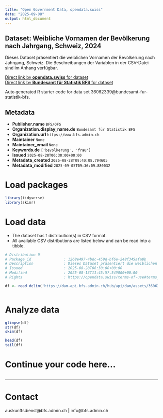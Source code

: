 ```yaml
---
title: "Open Government Data, opendata.swiss"
date: "2025-09-08"
output: html_document
---
```


## Dataset: Weibliche Vornamen der Bevölkerung nach Jahrgang, Schweiz, 2024

Dieses Dataset präsentiert die weiblichen Vornamen der Bevölkerung nach Jahrgang, Schweiz. Die Beschreibungen der Variablen in der CSV-Datei sind im Anhang verfügbar.

[Direct link by **opendata.swiss** for dataset](https://opendata.swiss/de/dataset/weibliche-vornamen-der-bevolkerung-nach-jahrgang-schweiz-2024)<br>
[Direct link by **Bundesamt für Statistik BFS** for dataset](https://www.bfs.admin.ch/asset/de/ts-x-01.04.00.10)

Auto generated R starter code for data set 36062339@bundesamt-fur-statistik-bfs.

## Metadata

- **Publisher.name** `BFS/OFS`
- **Organization.display_name.de** `Bundesamt für Statistik BFS`
- **Organization.url** `https://www.bfs.admin.ch`
- **Maintainer** `None`
- **Maintainer_email** `None`
- **Keywords.de** `['bevolkerung', 'frau']`
- **Issued** `2025-08-28T06:30:00+00:00`
- **Metadata_created** `2025-08-28T09:40:08.794605`
- **Metadata_modified** `2025-09-05T09:36:09.880032`


# Load packages

```r

library(tidyverse)
library(skimr)

```

# Load data

-   The dataset has 1 distribution(s) in CSV format.
-   All available CSV distributions are listed below and can be read into a tibble.

```r

# Distribution 0
# Package_id               : 1268e497-4bdc-459d-bf6e-248f345afa8b
# Description              : Dieses Dataset präsentiert die weiblichen Vornamen der Bevölkerung nach Jahrgang, Schweiz. Die Beschreibungen der Variablen in der CSV-Datei sind im Anhang verfügbar.
# Issued                   : 2025-08-28T06:30:00+00:00
# Modified                 : 2025-08-13T11:45:57.549000+00:00
# Rights                   : https://opendata.swiss/terms-of-use#terms_by_ask

df <- read_delim('https://dam-api.bfs.admin.ch/hub/api/dam/assets/36062347/master')



```

# Analyze data

```r

glimpse(df)
str(df)
skim(df)

head(df)
tail(df)

```

# Continue your code here...

```r

```

------------------------------------------------------------------------

# Contact

auskunftsdienst@bfs.admin.ch | info@bfs.admin.ch
